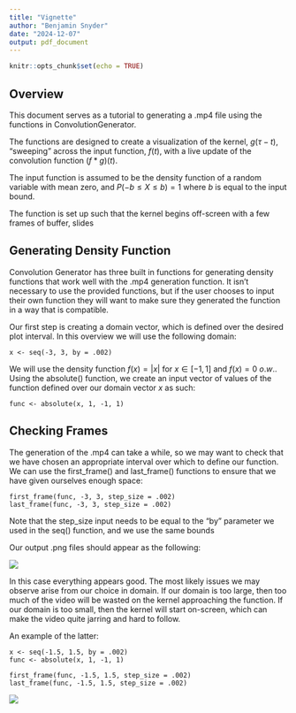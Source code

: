 ```yaml
---
title: "Vignette"
author: "Benjamin Snyder"
date: "2024-12-07"
output: pdf_document
---
```


```r
knitr::opts_chunk$set(echo = TRUE)
```

## Overview

This document serves as a tutorial to generating a .mp4 file using the functions in ConvolutionGenerator.

The functions are designed to create a visualization of the kernel, $g(\tau - t)$, "sweeping" across the input function, $f(t)$, with a live update of the convolution function $(f \ast g)(t)$.

The input function is assumed to be the density function of a random variable with mean zero, and $P(-b \leq X \leq b) = 1$ where $b$ is equal to the input bound.

The function is set up such that the kernel begins off-screen with a few frames of buffer, slides

## Generating Density Function

Convolution Generator has three built in functions for generating density functions that work well with the .mp4 generation function. It isn't necessary to use the provided functions, but if the user chooses to input their own function they will want to make sure they generated the function in a way that is compatible.

Our first step is creating a domain vector, which is defined over the desired plot interval. In this overview we will use the following domain:

```         
x <- seq(-3, 3, by = .002)
```

We will use the density function $f(x) = |x|$ for $x \in [-1,1]$ and $f(x) = 0$ $o.w.$. Using the absolute() function, we create an input vector of values of the function defined over our domain vector $x$ as such:

```         
func <- absolute(x, 1, -1, 1)
```

## Checking Frames

The generation of the .mp4 can take a while, so we may want to check that we have chosen an appropriate interval over which to define our function. We can use the first_frame() and last_frame() functions to ensure that we have given ourselves enough space:

```         
first_frame(func, -3, 3, step_size = .002)
last_frame(func, -3, 3, step_size = .002)
```

Note that the step_size input needs to be equal to the "by" parameter we used in the seq() function, and we use the same bounds

Our output .png files should appear as the following:

![](images/First_Last.png)

In this case everything appears good. The most likely issues we may observe arise from our choice in domain. If our domain is too large, then too much of the video will be wasted on the kernel approaching the function. If our domain is too small, then the kernel will start on-screen, which can make the video quite jarring and hard to follow.

An example of the latter:

```         
x <- seq(-1.5, 1.5, by = .002)
func <- absolute(x, 1, -1, 1)

first_frame(func, -1.5, 1.5, step_size = .002)
last_frame(func, -1.5, 1.5, step_size = .002)
```

![](images/First_Last_Too_Tight.png)
